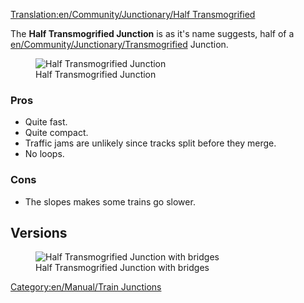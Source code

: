 [[Translation:en/Community/Junctionary/Half Transmogrified]]
{{en/Community/Junctionary/Navigation}}

The '''Half Transmogrified Junction''' is as it's name suggests, half of a [[en/Community/Junctionary/Transmogrified]] Junction.

[[File:en/Community/Junctionary/Ttd.half.transmogrified.original.png|frame|none|Half Transmogrified Junction]]

===Pros===
*Quite fast.
*Quite compact.
*Traffic jams are unlikely since tracks split before they merge.
*No loops.

===Cons===
*The slopes makes some trains go slower. 

==Versions==
[[File:en/Ttd.half.transmogrified.png|frame|none|Half Transmogrified Junction with bridges]]

[[Category:en/Manual/Train Junctions]]
